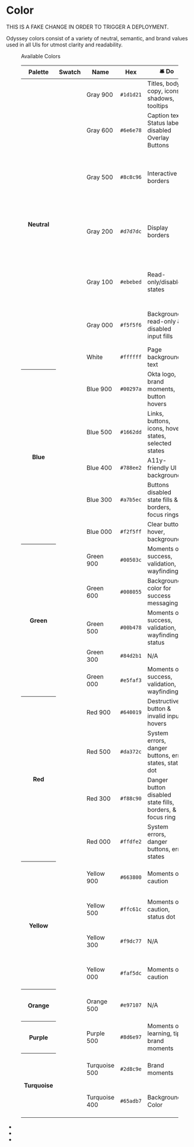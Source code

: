 
<Meta title="Guidelines/Colors" />

# Color

THIS IS A FAKE CHANGE IN ORDER TO TRIGGER A DEPLOYMENT.

Odyssey colors consist of a variety of neutral, semantic, and brand values used in all UIs for utmost clarity and readability.

<figure class="ods-table--figure">
  <figcaption class="ods-table--figcaption">Available Colors</figcaption>
  <table class="ods-table">
    <thead>
      <tr>
        <th scope="column">Palette</th>
        <th scope="column">Swatch</th>
        <th scope="column">Name</th>
        <th scope="column">Hex</th>
        <th scope="column">
          <span class="sample--emoji" aria-hidden="true">
            🛎️
          </span>
          Do
        </th>
        <th scope="column">
          <span class="sample--emoji" aria-hidden="true">
            🚫
          </span>
          Don't
        </th>
      </tr>
    </thead>
    <tbody>
      <tr>
        <th scope="row" rowspan="7">
          Neutral
        </th>
        <td class="is-sample-table-swatch">
          <span class="sample-color sample-color--gray-900"></span>
        </td>
        <td class="is-sample-table-token">Gray 900</td>
        <td>
          <code>#1d1d21</code>
        </td>
        <td>Titles, body copy, icons, shadows, tooltips</td>
        <td>Background colors, buttons, strokes</td>
      </tr>
      <tr>
        <td class="is-sample-table-swatch">
          <span class="sample-color sample-color--gray-600"></span>
        </td>
        <td class="is-sample-table-token">Gray 600</td>
        <td>
          <code>#6e6e78</code>
        </td>
        <td>Caption text, Status label, disabled Overlay Buttons</td>
        <td>Titles, body copy, borders, icons</td>
      </tr>
      <tr>
        <td class="is-sample-table-swatch">
          <span class="sample-color sample-color--gray-500"></span>
        </td>
        <td class="is-sample-table-token">Gray 500</td>
        <td>
          <code>#8c8c96</code>
        </td>
        <td>Interactive UI borders</td>
        <td>Non-interactive borders, titles, body copy, borders, icons</td>
      </tr>
      <tr>
        <td class="is-sample-table-swatch">
          <span class="sample-color sample-color--gray-200"></span>
        </td>
        <td class="is-sample-table-token">Gray 200</td>
        <td>
          <code>#d7d7dc</code>
        </td>
        <td>Display borders</td>
        <td>
          Interactive UI borders, background colors, buttons, titles, body copy
        </td>
      </tr>
      <tr>
        <td class="is-sample-table-swatch">
          <span class="sample-color sample-color--gray-100"></span>
        </td>
        <td class="is-sample-table-token">Gray 100</td>
        <td>
          <code>#ebebed</code>
        </td>
        <td>Read-only/disabled states</td>
        <td>Background colors, borders, buttons, titles, body copy</td>
      </tr>
      <tr>
        <td class="is-sample-table-swatch">
          <span class="sample-color sample-color--gray-000"></span>
        </td>
        <td class="is-sample-table-token">Gray 000</td>
        <td>
          <code>#f5f5f6</code>
        </td>
        <td>Backgrounds, read-only & disabled input fills</td>
        <td>Buttons, borders, titles, body copy, borders</td>
      </tr>
      <tr>
        <td class="is-sample-table-swatch">
          <span class="sample-color sample-color--white"></span>
        </td>
        <td class="is-sample-table-token">White</td>
        <td>
          <code>#ffffff</code>
        </td>
        <td>Page backgrounds, text</td>
        <td>Titles, body copy</td>
      </tr>
      <tr>
        <th scope="row" rowspan="5">
          Blue
        </th>
        <td class="is-sample-table-swatch">
          <span class="sample-color sample-color--blue-900"></span>
        </td>
        <td class="is-sample-table-token">Blue 900</td>
        <td>
          <code>#00297a</code>
        </td>
        <td>Okta logo, brand moments, button hovers</td>
        <td>Plain text</td>
      </tr>
      <tr>
        <td class="is-sample-table-swatch">
          <span class="sample-color sample-color--blue-500"></span>
        </td>
        <td class="is-sample-table-token">Blue 500</td>
        <td>
          <code>#1662dd</code>
        </td>
        <td>Links, buttons, icons, hover states, selected states</td>
        <td>Non-interactive UI</td>
      </tr>
      <tr>
        <td class="is-sample-table-swatch">
          <span class="sample-color sample-color--blue-400"></span>
        </td>
        <td class="is-sample-table-token">Blue 400</td>
        <td>
          <code>#788ee2</code>
        </td>
        <td>A11y-friendly UI backgrounds</td>
        <td>N/A</td>
      </tr>
      <tr>
        <td class="is-sample-table-swatch">
          <span class="sample-color sample-color--blue-300"></span>
        </td>
        <td class="is-sample-table-token">Blue 300</td>
        <td>
          <code>#a7b5ec</code>
        </td>
        <td>Buttons disabled state fills & borders, focus rings</td>
        <td>N/A</td>
      </tr>
      <tr>
        <td class="is-sample-table-swatch">
          <span class="sample-color sample-color--blue-000"></span>
        </td>
        <td class="is-sample-table-token">Blue 000</td>
        <td>
          <code>#f2f5ff</code>
        </td>
        <td>Clear button hover, backgrounds</td>
        <td>N/A</td>
      </tr>
      <tr>
        <th scope="row" rowspan="5">
          Green
        </th>
        <td class="is-sample-table-swatch">
          <span class="sample-color sample-color--green-900"></span>
        </td>
        <td class="is-sample-table-token">Green 900</td>
        <td>
          <code>#00503c</code>
        </td>
        <td>Moments of success, validation, wayfinding</td>
        <td>N/A</td>
      </tr>
      <tr>
        <td class="is-sample-table-swatch">
          <span class="sample-color sample-color--green-600"></span>
        </td>
        <td class="is-sample-table-token">Green 600</td>
        <td>
          <code>#008055</code>
        </td>
        <td>Background color for success messaging</td>
        <td>Headlines, body copy, fail states, buttons</td>
      </tr>
      <tr>
        <td class="is-sample-table-swatch">
          <span class="sample-color sample-color--green-500"></span>
        </td>
        <td class="is-sample-table-token">Green 500</td>
        <td>
          <code>#00b478</code>
        </td>
        <td>Moments of success, validation, wayfinding, status</td>
        <td>Headlines, body copy, fail states, buttons</td>
      </tr>
      <tr>
        <td class="is-sample-table-swatch">
          <span class="sample-color sample-color--green-300"></span>
        </td>
        <td class="is-sample-table-token">Green 300</td>
        <td>
          <code>#84d2b1</code>
        </td>
        <td>N/A</td>
        <td>N/A</td>
      </tr>
      <tr>
        <td class="is-sample-table-swatch">
          <span class="sample-color sample-color--green-000"></span>
        </td>
        <td class="is-sample-table-token">Green 000</td>
        <td>
          <code>#e5faf3</code>
        </td>
        <td>Moments of success, validation, wayfinding</td>
        <td>N/A</td>
      </tr>
      <tr>
        <th scope="row" rowspan="4">
          Red
        </th>
        <td class="is-sample-table-swatch">
          <span class="sample-color sample-color--red-900"></span>
        </td>
        <td class="is-sample-table-token">Red 900</td>
        <td>
          <code>#640019</code>
        </td>
        <td>Destructive button & invalid input hovers</td>
        <td>N/A</td>
      </tr>
      <tr>
        <td class="is-sample-table-swatch">
          <span class="sample-color sample-color--red-500"></span>
        </td>
        <td class="is-sample-table-token">Red 500</td>
        <td>
          <code>#da372c</code>
        </td>
        <td>System errors, danger buttons, error states, status dot</td>
        <td>N/A</td>
      </tr>
      <tr>
        <td class="is-sample-table-swatch">
          <span class="sample-color sample-color--red-300"></span>
        </td>
        <td class="is-sample-table-token">Red 300</td>
        <td>
          <code>#f88c90</code>
        </td>
        <td>Danger button disabled state fills, borders, & focus ring</td>
        <td>N/A</td>
      </tr>
      <tr>
        <td class="is-sample-table-swatch">
          <span class="sample-color sample-color--red-000"></span>
        </td>
        <td class="is-sample-table-token">Red 000</td>
        <td>
          <code>#ffdfe2</code>
        </td>
        <td>System errors, danger buttons, error states</td>
        <td>Headlines, body copy, links, buttons</td>
      </tr>
      <tr>
        <th scope="row" rowspan="4">
          Yellow
        </th>
        <td class="is-sample-table-swatch">
          <span class="sample-color sample-color--yellow-900"></span>
        </td>
        <td class="is-sample-table-token">Yellow 900</td>
        <td>
          <code>#663800</code>
        </td>
        <td>Moments of caution</td>
        <td>Headlines, body copy, links, buttons</td>
      </tr>
      <tr>
        <td class="is-sample-table-swatch">
          <span class="sample-color sample-color--yellow-500"></span>
        </td>
        <td class="is-sample-table-token">Yellow 500</td>
        <td>
          <code>#ffc61c</code>
        </td>
        <td>Moments of caution, status dot</td>
        <td>Headlines, body copy, links, buttons</td>
      </tr>
      <tr>
        <td class="is-sample-table-swatch">
          <span class="sample-color sample-color--yellow-300"></span>
        </td>
        <td class="is-sample-table-token">Yellow 300</td>
        <td>
          <code>#f9dc77</code>
        </td>
        <td>N/A</td>
        <td>Headlines, body copy, links, buttons</td>
      </tr>
      <tr>
        <td class="is-sample-table-swatch">
          <span class="sample-color sample-color--yellow-000"></span>
        </td>
        <td class="is-sample-table-token">Yellow 000</td>
        <td>
          <code>#faf5dc</code>
        </td>
        <td>Moments of caution</td>
        <td>Headlines, body copy, links, buttons</td>
      </tr>
      <tr>
        <th scope="row" rowspan="1">
          Orange
        </th>
        <td class="is-sample-table-swatch">
          <span class="sample-color sample-color--orange-500"></span>
        </td>
        <td class="is-sample-table-token">Orange 500</td>
        <td>
          <code>#e97107</code>
        </td>
        <td>N/A</td>
        <td>Headlines, body copy, links, buttons</td>
      </tr>
      <tr>
        <th scope="row" rowspan="1">
          Purple
        </th>
        <td class="is-sample-table-swatch">
          <span class="sample-color sample-color--purple-500"></span>
        </td>
        <td class="is-sample-table-token">Purple 500</td>
        <td>
          <code>#8d6e97</code>
        </td>
        <td>Moments of learning, tips, brand moments</td>
        <td>Headlines, body copy, links, buttons</td>
      </tr>
      <tr>
        <th scope="row" rowspan="2">
          Turquoise
        </th>
        <td class="is-sample-table-swatch">
          <span class="sample-color sample-color--turquoise-500"></span>
        </td>
        <td class="is-sample-table-token">Turquoise 500</td>
        <td>
          <code>#2d8c9e</code>
        </td>
        <td>Brand moments</td>
        <td>Headlines, body copy, links, buttons</td>
      </tr>
      <tr>
        <td class="is-sample-table-swatch">
          <span class="sample-color sample-color--turquoise-400"></span>
        </td>
        <td class="is-sample-table-token">Turquoise 400</td>
        <td>
          <code>#65adb7</code>
        </td>
        <td>Background Color</td>
        <td>Headlines, body copy, links, buttons</td>
      </tr>
    </tbody>
  </table>
</figure>

<ul class="sample--color-list">
  <li class="sample--color is-sample-purple-500"></li>
  <li class="sample--color is-sample-turquoise-500"></li>
  <li class="sample--color is-sample-orange-500"></li>
</ul>
